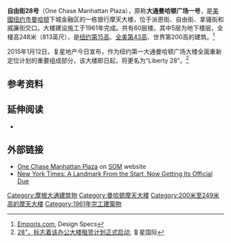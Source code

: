 {{Infobox building
|name               = 自由街28号<br>28 Liberty Street
|image              = One Chase Manhattan Plaza 1.jpg
|image_size         = 200px
|caption            = 自由街28号
|start_date         = 1957 
|completion_date    = 1961
|location           = 28 Liberty Street, New York, NY 10005, United States
|latd = 40|latm = 42|lats = 28|latNS = N
|longd = 74|longm = 00|longs = 32|longEW = W
|iso_region         = US-NY
|coordinates_display= title
|status             = 已完工
|antenna_spire      = {{convert|813|ft|m|abbr=on}}
|floor_count        = 60 
|architect          = Skidmore, Owings and Merrill
|structural_engineer= Skidmore, Owings and Merrill, Weiskopf & Pickworth LLP
|main_contractor    = {{link-|特纳建设|Turner Construction}}
|owner              = [[复星国际|复星国际]]
}}
'''自由街28号'''（One Chase Manhattan Plaza），原称'''大通曼哈顿广场一号'''，是[[美國|美國]][[纽约市|纽约市]][[曼哈顿|曼哈顿]]下城金融区的一栋银行摩天大楼，位于派恩街、自由街、拿骚街和威廉街交口。大楼建设施工于1961年完成。共有60层楼，其中5层为地下楼层，全楼高248米（813英尺），是[[纽约市摩天大楼列表|纽约第15高]]、[[美國摩天大樓列表|全美第43高]]、世界第200高的建筑。<ref>[http://www.emporis.com Emporis.com], Design Specs</ref>

2015年1月12日，复星地产今日宣布，作为纽约第一大通曼哈顿广场大楼全面重新定位计划的重要组成部分，该大楼即日起，将更名为“Liberty 28”。<ref>[http://www.fosun.com/news/detail.html?id=3121复星地产将纽约第一大通曼哈顿广场更名为“Liberty 28”，标志着该办公大楼租赁计划正式启动], 复星国际</ref>

== 参考资料 ==
{{reflist}}

== 延伸阅读 ==
* {{cite book|last=Wilson|first=John D.|title=The Chase: The Chase Manhattan Bank, N.A., 1945-1985|url=https://archive.org/details/chasechasemanhat0000wils|year=1986|publisher=Harvard Business School Press|location=Boston, Mass|isbn=978-0-87584-134-2}}

== 外部链接 ==
{{Commonscat|One Chase Manhattan Plaza|自由街28号}}
*[http://www.som.com/content.cfm/one_chase_manhattan_plaza One Chase Manhattan Plaza] on [[Skidmore,_Owings_&_Merrill|SOM]] website
*[http://www.nytimes.com/2008/03/19/nyregion/thecity/19landmark.html?scp=2&sq=manhattan+plaza&st=nyt New York Times: A Landmark From the Start, Now Getting Its Official Due ]

{{摩根大通}}
{{Authority control}}
[[Category:摩根大通建筑物|Category:摩根大通建筑物]]
[[Category:曼哈顿摩天大楼|Category:曼哈顿摩天大楼]]
[[Category:200米至249米高的摩天大楼|Category:200米至249米高的摩天大楼]]
[[Category:1961年完工建築物|Category:1961年完工建築物]]